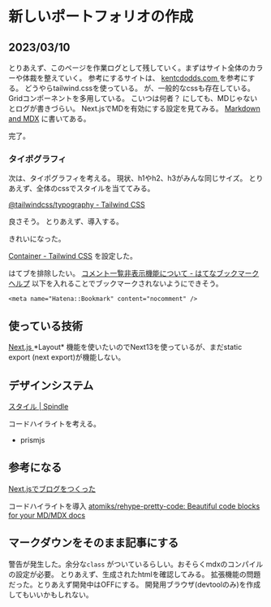 # 新しいポートフォリオの作成

## 2023/03/10
とりあえず、このページを作業ログとして残していく。まずはサイト全体のカラーや体裁を整えていく。
参考にするサイトは、
<a href="https://kentcdodds.com/" target="_blank">
  kentcdodds.com
</a>
を参考にする。 どうやらtailwind.cssを使っている。
が、一般的なcssも存在している。 Gridコンポーネントを多用している。
こいつは何者？ にしても、MDじゃないとログが書きづらい。
Next.jsでMDを有効にする設定を見てみる。
<a href="https://beta.nextjs.org/docs/guides/mdx">Markdown and MDX</a>
に書いてある。

完了。

### タイポグラフィ
次は、タイポグラフィを考える。
現状、h1やh2、h3がみんな同じサイズ。
とりあえず、全体のcssでスタイルを当ててみる。

[@tailwindcss/typography - Tailwind CSS](https://tailwindcss.com/docs/typography-plugin)

良さそう。
とりあえず、導入する。

きれいになった。

[Container - Tailwind CSS](https://tailwindcss.com/docs/container) を設定した。

はてブを排除したい。
[コメント一覧非表示機能について - はてなブックマークヘルプ](https://b.hatena.ne.jp/help/entry/nocomment)
以下を入れることでブックマークされないようにできそう。

```
<meta name="Hatena::Bookmark" content="nocomment" />
```


## 使っている技術

<a href="https://nextjs.org/" target="_blank">
  Next.js
</a>
*Layout* 機能を使いたいのでNext13を使っているが、まだstatic export (next export)が機能しない。

## デザインシステム
[スタイル | Spindle](https://spindle.ameba.design/styles/)


コードハイライトを考える。
- prismjs

## 参考になる

[Next.jsでブログをつくった](https://www.haxibami.net/blog/posts/blog-renewal)

コードハイライトを導入
[atomiks/rehype-pretty-code: Beautiful code blocks for your MD/MDX docs](https://github.com/atomiks/rehype-pretty-code)


## マークダウンをそのまま記事にする

警告が発生した。余分な`class` がついているらしい。おそらくmdxのコンパイルの設定が必要。
とりあえず、生成されたhtmlを確認してみる。
拡張機能の問題だった。とりあえず開発中はOFFにする。
開発用ブラウザ(devtoolのみ)を作成してもいいかもしれない。
